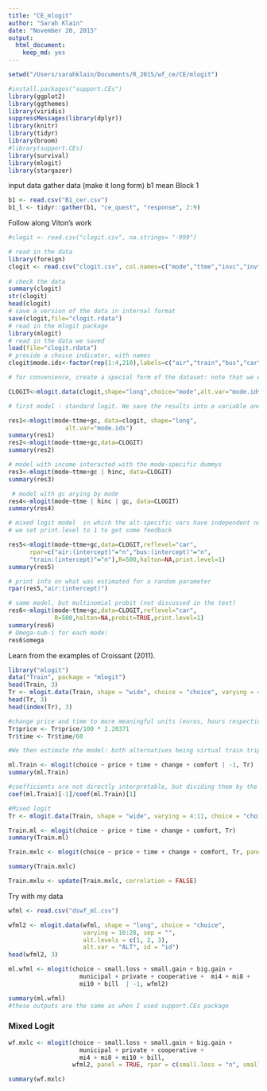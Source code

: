 ```yaml
---
title: "CE_mlogit"
author: "Sarah Klain"
date: "November 20, 2015"
output: 
  html_document: 
    keep_md: yes
---
```


```r
setwd("/Users/sarahklain/Documents/R_2015/wf_ce/CE/mlogit")

#install.packages("support.CEs")
library(ggplot2)
library(ggthemes)
library(viridis)
suppressMessages(library(dplyr))
library(knitr)
library(tidyr)
library(broom)
#library(support.CEs)
library(survival)
library(mlogit)
library(stargazer)
```

input data
gather data (make it long form)
b1 mean Block 1
```r
b1 <- read.csv("B1_cer.csv")
b1_l <- tidyr::gather(b1, "ce_quest", "response", 2:9)
```

Follow along Viton's work
```r
#clogit <- read.csv("clogit.csv", na.strings= "-999")

# read in the data
library(foreign)
clogit <- read.csv("clogit.csv", col.names=c("mode","ttme","invc","invt","gc","chair","hinc", "psize","indj","indi","aasc","tasc","basc","casc","hinca","psizea","z","nij","ni"),na.strings="-999")
 
# check the data
summary(clogit)
str(clogit)
head(clogit)
# save a version of the data in internal format
save(clogit,file="clogit.rdata")
# read in the mlogit package
library(mlogit)
# read in the data we saved
load(file="clogit.rdata")
# provide a choice indicator, with names
clogit$mode.ids<-factor(rep(1:4,210),labels=c("air","train","bus","car"))

# for convenience, create a special form of the dataset: note that we exploit the case sensititivty here: clogit is the original dataset, while CLOGIT (all-caps) is the version for use with the mlogit package.

CLOGIT<-mlogit.data(clogit,shape="long",choice="mode",alt.var="mode.ids")

# first model : standard logit. We save the results into a variable and then view them. The first command uses the un-fixed dataset, while the second uses the mlogit-specific dataset, and is clearly easier to type in. Both produce the same output.

res1<-mlogit(mode~ttme+gc, data=clogit, shape="long",
                alt.var="mode.ids")
summary(res1)
res2<-mlogit(mode~ttme+gc,data=CLOGIT)
summary(res2)

# model with income interacted with the mode-specific dummys
res3<-mlogit(mode~ttme+gc | hinc, data=CLOGIT)
summary(res3)

 # model with gc arying by mode
res4<-mlogit(mode~ttme | hinc | gc, data=CLOGIT)
summary(res4)

# mixed logit model  in which the alt-specific vars have independent normal distributions. We use Halton numbers for efficiency in computation, and use R=500 in our simulationsnote that the syntax for specifying random alt-specific dummys has changed.
# we set print.level to 1 to get some feedback

res5<-mlogit(mode~ttme+gc,data=CLOGIT,reflevel="car",
      rpar=c("air:(intercept)"="n","bus:(intercept)"="n",
      "train:(intercept)"="n"),R=500,halton=NA,print.level=1)
summary(res5)

# print info on what was estimated for a random parameter
rpar(res5,"air:(intercept)")

# same model, but multinomial probit (not discussed in the text)
res6<-mlogit(mode~ttme+gc,data=CLOGIT,reflevel="car",
             R=500,halton=NA,probit=TRUE,print.level=1)
summary(res6)
# Omega-sub-i for each mode:
res6$omega
```

Learn from the examples of Croissant (2011).
```r
library("mlogit")
data("Train", package = "mlogit")
head(Train, 3)
Tr <- mlogit.data(Train, shape = "wide", choice = "choice", varying = 4:11, sep = "", alt.levels = c(1, 2), id = "id")
head(Tr, 3)
head(index(Tr), 3)

#change price and time to more meaningful units (euros, hours respectively)
Tr$price <- Tr$price/100 * 2.20371
Tr$time <- Tr$time/60

#We then estimate the model: both alternatives being virtual train trips, it is relevant to use only generic coefficients and to remove the intercept:

ml.Train <- mlogit(choice ~ price + time + change + comfort | -1, Tr)
summary(ml.Train)

#coefficients are not directly interpretable, but dividing them by the price coefficient, we get monetary values :
coef(ml.Train)[-1]/coef(ml.Train)[1]

#Mixed logit
Tr <- mlogit.data(Train, shape = "wide", varying = 4:11, choice = "choice", sep = "", opposite = c("price", "time", "change", "comfort"), alt.levels = c("choice1", "choice2"), id = "id")

Train.ml <- mlogit(choice ~ price + time + change + comfort, Tr)
summary(Train.ml)

Train.mxlc <- mlogit(choice ~ price + time + change + comfort, Tr, panel = TRUE, rpar = c(time = "cn", change = "n", comfort = "ln"), correlation = TRUE, R = 100, halton = NA)

summary(Train.mxlc)

Train.mxlu <- update(Train.mxlc, correlation = FALSE)


```

Try with my data

```r
wfml <- read.csv("dswf_ml.csv")

wfml2 <- mlogit.data(wfml, shape = "long", choice = "choice",
                     varying = 16:28, sep = "",
                     alt.levels = c(1, 2, 3), 
                     alt.var = "ALT", id = "id")
head(wfml2, 3)

ml.wfml <- mlogit(choice ~ small.loss + small.gain + big.gain + 
                    municipal + private + cooperative +  mi4 + mi8 +
                    mi10 + bill  | -1, wfml2)

summary(ml.wfml)
#these outputs are the same as when I used support.CEs package
```

### Mixed Logit

```r
wf.mxlc <- mlogit(choice ~ small.loss + small.gain + big.gain + 
                    municipal + private + cooperative +  
                    mi4 + mi8 + mi10 + bill,
                  wfml2, panel = TRUE, rpar = c(small.loss = "n", small.gain = "n", big.gain = "n", municipal = "n", private = "n", cooperative = "n", mi4 = "n", mi8 = "n", mi10 = "n", bill = "n"), correlation = TRUE, R = 100, halton = NA)

summary(wf.mxlc)
```

